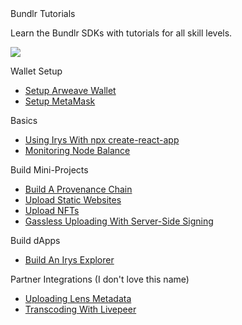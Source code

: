 
<div className="py-20">
<Heading level={1}  className="mb-4">Bundlr Tutorials</Heading>

<p>Learn the Bundlr SDKs with tutorials for all skill levels.</p>

</div>

<img
	src="https://bundlr.network/new/assets/home/data-donuts.webp"
	className="absolute mt-20 top-10 hidden xl:flex right-10 w-[300px]"
/>

Wallet Setup

-   [Setup Arweave Wallet](/hands-on/tutorials/arweave-wallet)
-   [Setup MetaMask](/hands-on/tutorials/setup-metamask)

Basics

-   [Using Irys With npx create-react-app](/hands-on/tutorials/react)
-   [Monitoring Node Balance](/hands-on/tutorials/monitor-node-balance)

Build Mini-Projects

-   [Build A Provenance Chain](/hands-on/tutorials/provenance-chain)
-   [Upload Static Websites](/hands-on/tutorials/uploading-static-sites)
-   [Upload NFTs](/hands-on/tutorials/uploading-nfts)
-   [Gassless Uploading With Server-Side Signing](/hands-on/tutorials/gassless-uploading)

Build dApps

-   [Build An Irys Explorer](https://docs.google.com/document/d/1BRc4PQ1F2Y6vLE1bVdzRITZzBIzwi7L-K0id_hGErr8/edit)

Partner Integrations (I don't love this name)

-   [Uploading Lens Metadata](/hands-on/tutorials/lens)
-   [Transcoding With Livepeer](/hands-on/tutorials/livepeer)
